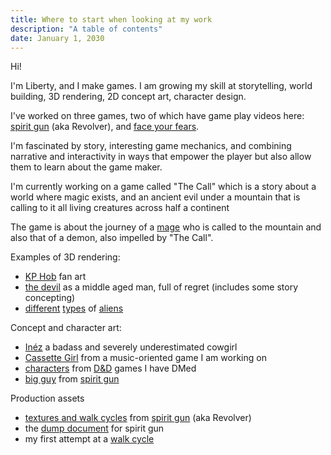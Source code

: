 ```yaml
---
title: Where to start when looking at my work
description: "A table of contents"
date: January 1, 2030
---
```



Hi!

I'm Liberty, and I make games.  I am growing my skill at storytelling, world building, 3D rendering, 2D concept art, character design.

I've worked on three games, two of which have game play videos here: [spirit gun](/posts/revolver) (aka Revolver), and [face your fears](/posts/face-your-fears).

I'm fascinated by story, interesting game mechanics, and combining narrative and interactivity in ways that empower the player but also allow them to learn about the game maker.

I'm currently working on a game called "The Call" which is a story about a world where magic exists, and an ancient evil under a mountain that is calling to it all living creatures across half a continent

The game is about the journey of a [mage](/posts/mage) who is called to the mountain and also that of a demon, also impelled by "The Call".


Examples of 3D rendering:
- [KP Hob](/posts/kp-hob) fan art 
- [the devil](/posts/devil) as a middle aged man, full of regret (includes some story concepting)
- [different](/posts/blender-alien-fish) [types](/posts/blender-alien-man) of [aliens](/posts/blender-alien-deer)


Concept and character art:
- [Inéz](/posts/inez) a badass and severely underestimated cowgirl
- [Cassette Girl](/posts/music-game) from a music-oriented game I am working on 
- [characters](/posts/dungeons-and-dragons) from [D&D](/posts/dungeons-and-dragons-bug-bite) games I have DMed
- [big guy](/posts/big-guy)  from [spirit gun](/posts/revolver)

Production assets
- [textures and walk cycles](/posts/revolver-assets) from [spirit gun](/posts/revolver) (aka Revolver)
- the [dump document](/posts/dump-document) for spirit gun 
- my first attempt at a [walk cycle](/posts/walking-animation)




